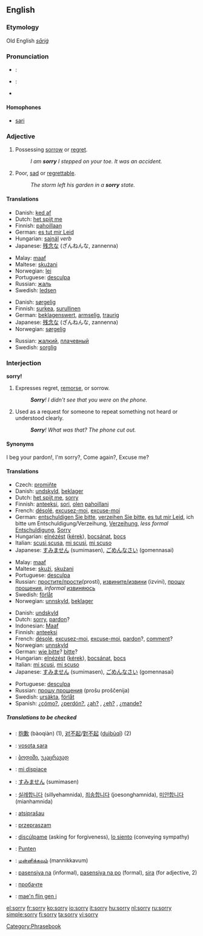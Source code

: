 ==English==

{{rank|example|class|century|985|sorry|share|working|breath}}

===Etymology===
Old English ''[[sāriġ]]''

===Pronunciation===
*{{italbrac|[[RP]]}}: {{IPA|/ˈsɒri/}}
*{{italbrac|US}}: {{IPA|/ˈsɑːri/ or /ˈsɔːri/}}
*{{audio|en-us-sorry.ogg|Audio (US)}}

====Homophones====
*[[sari]]

===Adjective===
{{en-adj|sorri|er}}

# Possessing [[sorrow]] or [[regret]].
#:''I am '''sorry''' I stepped on your toe.  It was an accident.''
# Poor, [[sad]] or [[regrettable]].
#:''The storm left his garden in a '''sorry''' state.''

====Translations====
{{trans-top|possessing sorrow or regret}}
*Danish: [[ked af]]
*Dutch: [[het spijt me]]
*Finnish: [[paha|pahoillaan]]
*German: [[es tut mir Leid]]
*Hungarian: [[sajnál]] ''verb''
*Japanese: [[残念]]な (ざんねんな, zannenna)
{{trans-mid}}
*Malay: [[maaf]]
*Maltese: [[skużani]]
*Norwegian: [[lei]]
*Portuguese: [[desculpa]]
*Russian: [[жаль]]
*Swedish: [[ledsen]]
{{trans-bottom}}

{{trans-top|poor, regrettable}}
*Danish: [[sørgelig]]
*Finnish: [[surkea]], [[surullinen]]
*German: [[beklagenswert]], [[armselig]], [[traurig]]
*Japanese: [[残念]]な (ざんねんな, zannenna)
*Norwegian: [[sørgelig]]
{{trans-mid}}
*Russian: [[жалкий]], [[плачевный]]
*Swedish: [[sorglig]]
{{trans-bottom}}

===Interjection===
'''sorry!'''

# Expresses regret, [[remorse]], or sorrow.
#:'''''Sorry'''!  I didn't see that you were on the phone.''
# Used as a request for someone to repeat something not heard or understood clearly.
#:'''''Sorry'''!  What was that?  The phone cut out.''

====Synonyms====
{{italbrac|request to repeat}} I beg your pardon!, I'm sorry?, Come again?, Excuse me? {{US}}

====Translations====
{{trans-top|expression of regret or sorrow}}
*Czech: [[promiňte]]
*Danish: [[undskyld]], [[beklager]]
*Dutch: [[het spijt me]], [[sorry]]
*Finnish: [[anteeksi]], [[sori]], [[olla|olen]] [[paha|pahoillani]]
*French: [[désolé]], [[excusez-moi]], [[excuse-moi]]
*German: [[entschuldigen Sie bitte]], [[verzeihen Sie bitte]], [[es tut mir Leid]], ich bitte um Entschuldigung/Verzeihung, [[Verzeihung]], <i>less formal</i> [[Entschuldigung]], [[Sorry]]
*Hungarian: [[elnézést]] ([[kérek]]), [[bocsánat]], [[bocs]]
*Italian: [[scusi]],[[scusa]], [[mi scusi]], [[mi scuso]]
*Japanese: [[すみません]] (sumimasen), [[ごめんなさい]] (gomennasai)
{{trans-mid}}
*Malay: [[maaf]]
*Maltese: [[skużi]], [[skużani]]
*Portuguese: [[desculpa]]
*Russian: [[простить|простите/прости]](prostí), [[извинить|извините/извини]] (izvini), [[прошу прощения]], <i>informal</i> [[извиниться|извиняюсь]]
*Swedish: [[förlåt]]
*Norwegian: [[unnskyld]], [[beklager]]
{{trans-bottom}}

{{trans-top|request to repeat}}
*Danish: [[undskyld]]
*Dutch: [[sorry]], [[pardon]]?
*Indonesian: [[Maaf]]
*Finnish: [[anteeksi]]
*French: [[désolé]], [[excusez-moi]], [[excuse-moi]], [[pardon]]?, [[comment]]?
*Norwegian: [[unnskyld]]
*German: [[wie bitte]]? [[bitte]]?
*Hungarian: [[elnézést]] ([[kérek]]), [[bocsánat]], [[bocs]]
*Italian: [[mi scusi]], [[mi scuso]]
*Japanese: [[すみません]] (sumimasen), [[ごめんなさい]] (gomennasai)
{{trans-mid}}
*Portuguese: [[desculpa]]
*Russian: [[прошу прощения]] (prošu proščenija)
*Swedish: [[ursäkta]], [[förlåt]]
*Spanish: [[¿cómo?]], [[¿perdón?]], [[¿ah?]] {{italbrac|Venezuela|colloquial}}, [[¿eh?]]  {{italbrac|Cuba|Spain|colloquial}}, [[¿mande?]] {{italbrac|Mexico|colloquial}}
{{trans-bottom}}

=====Translations to be checked=====
{{rfc-trans}}
{{trans-top|translations to be categorized}}
*{{ttbc|Chinese}}: [[抱歉]] (bàoqiàn) (1), [[对不起]]/[[對不起]] ([[duìbùqǐ]]) (2)
*{{ttbc|Fijian}}: [[vosota sara]]
*{{ttbc|Georgian}}: [[:ka:ბოდიში|ბოდიში]], [[:ka:უკაცრავად|უკაცრავად]]
*{{ttbc|Italian}}: [[mi dispiace]]
*{{ttbc|Japanese}}: [[すみません]] (sumimasen)
{{trans-mid}}
*{{ttbc|Korean}}: [[실례합니다]] (sillyehamnida), [[죄송합니다]] (joesonghamnida), [[미안합니다]] (mianhamnida)
*{{ttbc|Lithuanian}}: [[atsiprašau]]
*{{ttbc|Polish}}: [[przepraszam]]
*{{ttbc|Spanish}}: [[discúlpame]] (asking for forgiveness), [[lo siento]] (conveying sympathy)
*{{ttbc|Sudanese}}: [[Punten]]
*{{ttbc|Tamil}}: [[மன்னிக்கவும்]] (mannikkavum)
*{{ttbc|Tagalog}}: [[pasensiya na]] (informal), [[pasensiya na po]] (formal), [[sira]] (for adjective, 2)
*{{ttbc|Ukrainian}}: [[пробачте]]
*{{ttbc|Welsh}}: [[mae'n flin gen i]]
{{trans-bottom}}

[[Category:Phrasebook]]

[[el:sorry]]
[[fr:sorry]]
[[ko:sorry]]
[[io:sorry]]
[[it:sorry]]
[[hu:sorry]]
[[nl:sorry]]
[[ru:sorry]]
[[simple:sorry]]
[[fi:sorry]]
[[ta:sorry]]
[[vi:sorry]]